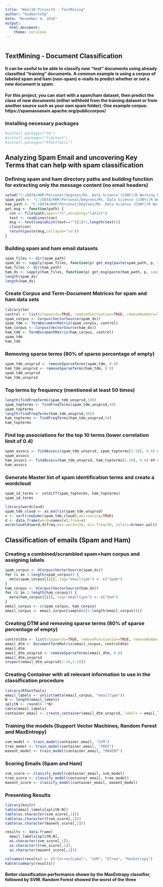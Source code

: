 ---
title: "Weel10 Project4 - TextMining"
author: "humbertohp"
date: "November 4, 2018"
output:
  html_document:
    theme: cerulean
---

```{r, echo=TRUE}

```
## TextMining - Document Classification

#### It can be useful to be able to classify new "test" documents using already classified "training" documents.  A common example is using a corpus of labeled spam and ham (non-spam) e-mails to predict whether or not a new document is spam.  
#### For this project, you can start with a spam/ham dataset, then predict the class of new documents (either withheld from the training dataset or from another source such as your own spam folder).   One example corpus:  https://spamassassin.apache.org/publiccorpus/

### Installing necessary packages

```{r, echo=TRUE}
#install.packages("tm")
#install.packages("tidytext")
#install.packages("RTextTools")
```

## Analyzing Spam Email and uncovering Key Terms that can help with spam classification

### Defining spam and ham directory paths and building function for extracting only the message content (no email headers)
```{r, echo=TRUE, message=FALSE}
setwd("C:/DATA/HHP/Personal/Degrees/Ms. Data Science (CUNY)/R Working Dir")
spam_path <- "C:/DATA/HHP/Personal/Degrees/Ms. Data Science (CUNY)/R Working Dir/spam_2/"
ham_path <- "C:/DATA/HHP/Personal/Degrees/Ms. Data Science (CUNY)/R Working Dir/easy_ham/"
get_msg <- function(path) {
  con <- file(path,open="rt",encoding="latin1")
  text <- readLines(con)
  msg <- text[seq(which(text=="")[1]+1,length(text))]  
  close(con)
  return(paste(msg,collapse="\n"))
}
```

### Building spam and ham email datasets
```{r, echo=TRUE, message=FALSE, warning=FALSE}
spam_files <- dir(spam_path)
spam_ds <- sapply(spam_files, function(p) get_msg(paste(spam_path, p, sep="")))
ham_files <- dir(ham_path)
ham_ds <- sapply(ham_files, function(p) get_msg(paste(ham_path, p, sep="")))
length(spam_ds)
length(ham_ds)
```

### Create Corpus and Term-Document Matrices for spam and ham data sets
```{r, echo=TRUE}
library(tm)
control <- list(stopwords=TRUE, removePunctuation=TRUE, removeNumbers=TRUE, minDocFreq=2)
spam_corpus <- Corpus(VectorSource(spam_ds))
spam_tdm <- TermDocumentMatrix(spam_corpus, control)
ham_corpus <- Corpus(VectorSource(ham_ds))
ham_tdm <- TermDocumentMatrix(ham_corpus, control)
spam_tdm
ham_tdm
```

### Removing sparse terms (80% of sparse percentage of empty)
```{r, echo=TRUE}
spam_tdm_unsprsd <- removeSparseTerms(spam_tdm, 0.8)
ham_tdm_unsprsd <- removeSparseTerms(ham_tdm, 0.8)
spam_tdm_unsprsd
ham_tdm_unsprsd
```

### Top terms by frequency (mentioned at least 50 times)
```{r, echo=TRUE}
length(findFreqTerms(spam_tdm_unsprsd,50))
spam_topterms <- findFreqTerms(spam_tdm_unsprsd,50)
spam_topterms
length(findFreqTerms(ham_tdm_unsprsd,50))
ham_topterms <- findFreqTerms(ham_tdm_unsprsd,50)
ham_topterms
```

### Find top associations for the top 10 terms (lower correlation limit of 0.4)
```{r, echo=TRUE}
spam_assocs <- findAssocs(spam_tdm_unsprsd, spam_topterms[1:10], 0.4) ## more consistent association patterns found in spam
spam_assocs
ham_assocs <- findAssocs(ham_tdm_unsprsd, ham_topterms[1:10], 0.4) ## no consistent association patterns found in ham
ham_assocs
```

### Generate Master list of spam identification terms and create a wordcloud
```{r, echo=TRUE}
spam_id_terms <- setdiff(spam_topterms, ham_topterms)
spam_id_terms

library(wordcloud)
spam_tdm_cloud <- as.matrix(spam_tdm_unsprsd)
v <- sort(rowSums(spam_tdm_cloud),decreasing=TRUE)
d <- data.frame(word=names(v),freq=v)	
wordcloud(d$word,d$freq,max.words=50, min.freq=50, colors=brewer.pal(8, 'Dark2'))
```

## Classification of emails (Spam and Ham)

### Creating a combined/scrambled spam+ham corpus and assigning labels
```{r, echo=TRUE}
spam_corpus <- VCorpus(VectorSource(spam_ds))
for (i in 1:length(spam_corpus)) {
  meta(spam_corpus[[i]], tag="emailtype") <- c("Spam")
}
ham_corpus <- VCorpus(VectorSource(ham_ds))
for (i in 1:length(ham_corpus)) {
  meta(ham_corpus[[i]], tag="emailtype") <- c("Ham")
}
email_corpus <- c(spam_corpus, ham_corpus)
email_corpus <- email_corpus[sample(c(1:length(email_corpus)))]
```
### Creating DTM and removing sparse terms (80% of sparse percentage of empty)
```{r, echo=TRUE}
controldtm <- list(stopwords=TRUE, removePunctuation=TRUE, removeNumbers=TRUE)
email_dtm <- DocumentTermMatrix(email_corpus, controldtm)
email_dtm
email_dtm_unsprsd <- removeSparseTerms(email_dtm, 0.8)
email_dtm_unsprsd
inspect(email_dtm_unsprsd[1:10,1:10])
```

### Creating Container with all relevant information to use in the classification procedure
```{r, echo=TRUE}
library(RTextTools)
email_labels <- unlist(meta(email_corpus, "emailtype"))
N <- length(email_labels)
splitN <- round(0.7*N)
table(email_labels)
container_email <- create_container(email_dtm_unsprsd, labels = email_labels, trainSize = 1:splitN, testSize = splitN:N, virgin = FALSE)
```
### Training the models (Support Vector Machines, Random Forest and MaxEntropy)
```{r, echo=TRUE}
svm_model <- train_model(container_email, "SVM")
tree_model <- train_model(container_email, "TREE")
maxent_model <- train_model(container_email, "MAXENT")
```

### Scoring Emails (Spam and Ham)
```{r, echo=TRUE}
svm_score <- classify_model(container_email, svm_model)
tree_score <- classify_model(container_email, tree_model)
maxent_score <- classify_model(container_email, maxent_model)
```

### Presenting Results
```{r, echo=TRUE}
library(knitr)
table(email_labels[splitN:N])
table(as.character(svm_score[,1]))
table(as.character(tree_score[,1]))
table(as.character(maxent_score[,1]))

results <- data.frame(
  email_labels[splitN:N],
  as.character(svm_score[,1]),
  as.character(tree_score[,1]),
  as.character(maxent_score[,1]))

colnames(results) <- c("CorrectLabel", "SVM", "DTree", "MaxEntropy")
kable(summary(results))
```

#### Better classification performance shown by the MaxEntropy classifier, followed by SVM. Random Forest showed the worst of the three